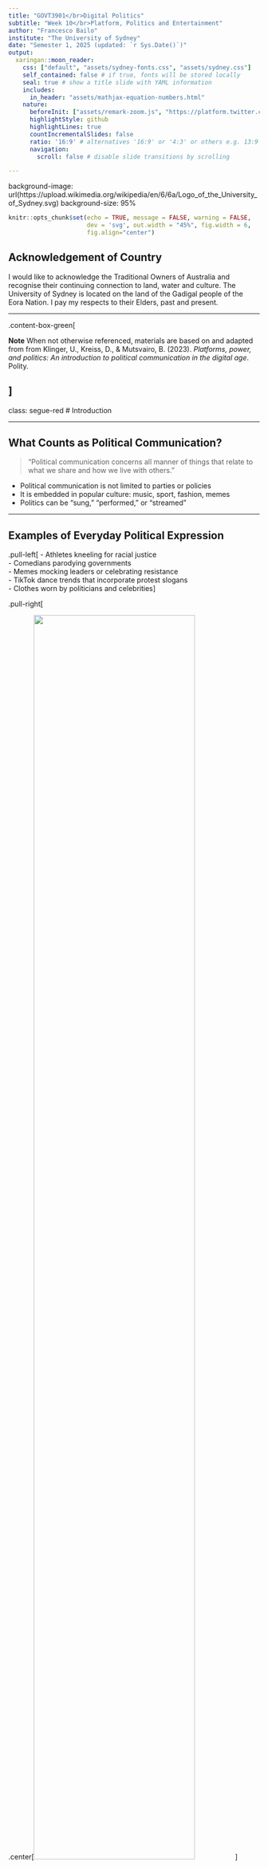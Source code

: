 ```yaml
---
title: "GOVT3901</br>Digital Politics"
subtitle: "Week 10</br>Platform, Politics and Entertainment"
author: "Francesco Bailo"
institute: "The University of Sydney"
date: "Semester 1, 2025 (updated: `r Sys.Date()`)"
output:
  xaringan::moon_reader:
    css: ["default", "assets/sydney-fonts.css", "assets/sydney.css"]
    self_contained: false # if true, fonts will be stored locally
    seal: true # show a title slide with YAML information
    includes:
      in_header: "assets/mathjax-equation-numbers.html"
    nature:
      beforeInit: ["assets/remark-zoom.js", "https://platform.twitter.com/widgets.js"]
      highlightStyle: github
      highlightLines: true
      countIncrementalSlides: false
      ratio: '16:9' # alternatives '16:9' or '4:3' or others e.g. 13:9
      navigation:
        scroll: false # disable slide transitions by scrolling

---
```


background-image: url(https://upload.wikimedia.org/wikipedia/en/6/6a/Logo_of_the_University_of_Sydney.svg)
background-size: 95%

```r

knitr::opts_chunk$set(echo = TRUE, message = FALSE, warning = FALSE, 
                      dev = 'svg', out.width = "45%", fig.width = 6,
                      fig.align="center")

```

## Acknowledgement of Country

I would like to acknowledge the Traditional Owners of Australia and  recognise their continuing connection to land, water and culture. The  University of Sydney is located on the land of the Gadigal people  of the Eora Nation. I pay my respects to their Elders, past and present.



---

.content-box-green[

**Note** When not otherwise referenced, materials are based on and adapted from from Klinger, U., Kreiss, D., & Mutsvairo, B. (2023). *Platforms, power, and politics: An introduction to political communication in the digital age*. Polity.

]
---

class: segue-red
# Introduction

---

## What Counts as Political Communication?

> “Political communication concerns all manner of things that relate to what we share and how we live with others.”

- Political communication is not limited to parties or policies  
- It is embedded in popular culture: music, sport, fashion, memes  
- Politics can be “sung,” “performed,” or “streamed”

---

## Examples of Everyday Political Expression

.pull-left[
- Athletes kneeling for racial justice  
- Comedians parodying governments  
- Memes mocking leaders or celebrating resistance  
- TikTok dance trends that incorporate protest slogans  
- Clothes worn by politicians and celebrities
]

.pull-right[

.center[<img src = 'https://upload.wikimedia.org/wikipedia/commons/6/61/Washington_Redskins_National_Anthem_Kneeling_%2837301887651%29_%28cropped%29_%28cropped%29.jpg' width = "80%"></img>
]

.footnote[Washington Redskins teammates during the national anthem before a game against the Oakland Raiders at FedExField on September 24, 2017 in Landover, Maryland.]

]

---

## In-class task!

.center[.content-box-green[

In-class tasks during lectures are not assessed but participation is timestamped and recorded.

]]

.center[<img src = '../img/week-12-qr-inclass-task.png' width = '25%'> 

or try https://sres.sydney.edu.au/go/682a76ad16f4f8b55449b6fb

]

### (What is a "normative" debate?)

---

class: segue-red

# The History of Politainment and Infotainment

---


## From Elitism to Cultural Politics

> “For most of the twentieth century, scholars... made a distinction between high culture and low culture... serious news and low-quality information.”

- Early critics like Neil Postman decried entertainment’s rise  
- Cultural studies (e.g. Stuart Hall) reclaimed popular culture as political  
- Resistance and identity emerge from subcultures and style

---

## The Personal Is Political

.pull-left[

- Feminists showed how everyday life is structured by power  
- Rap and hip hop exposed systemic injustice and mobilised action  
- Pop culture isn't just escapism – it can be a battlefield of ideas

]

.pull-right[

<img src = 'https://upload.wikimedia.org/wikipedia/commons/d/da/Public_Enemy-01-mika.jpg' width = '100%'></img>
]
.footnote[Public Enemy performing in 2000.]

---

class: segue-red
# Politicians and Celebrities

---

## When Politicians -> Become -> Celebrities

.pull-left[

.center[<img src = 'https://upload.wikimedia.org/wikipedia/en/5/55/Barack_Obama_Hope_poster.jpg' width = "70%">]

]

.pull-right[

> “Some politicians become celebrities and icons of pop culture.”

- Example: Obamas, Kennedys, Greta Thunberg  
- They influence not only politics, but fashion, language, lifestyles

]



---

## When Celebrities -> Become -> Politicians

.pull-left[


> “Trump, Reagan, Schwarzenegger, Zelensky... transformed from entertainer to elected official.”

- Fame becomes political capital  
- Digital charisma replaces institutional credibility

]

.pull-right[

.center[<img src = 'https://image.guardian.co.uk/sys-images/Guardian/Pix/pictures/2004/06/07/1reagan2.jpg'>]

Actor Ronald Reagan loads his gun in the **1953** western film Law and Order before becoming President in 1981. (Photograph: AP/Universal)

]

---

## Political Celebrity Typologies

### Superstar Politicians

- Rely on **broadcast media** and **staged charisma**
- Project strength, control, and exceptionality
- Examples: Ronald Reagan, Barack Obama, Volodymyr Zelensky (as TV figure), Queen Elizabeth II
- Often work through curated media appearances, professional PR teams, and high-production value events

> “Superstar celebrity politicians rely more on broadcast media and have consciously staged marketing techniques and perform an exceptional role.” (see Wood et al., 2016)

.footnote[Wood, M. Corbett, J., & Flinders, M. (2016) “Just like us: everyday celebrity politicians and the pursuit of popularity in an age of anti-politics,” *The British Journal of Politics and International Relations* 18(3): 581–98.]

---

### Everyday Political Celebrities

.pull-left[

- Emerge via **digital platforms** using informal, intimate content
- Perform authenticity, spontaneity, and relatability
- Examples: Alexandria Ocasio-Cortez’s Instagram Lives, Macron’s hoodie photos, Boris Johnson’s “dishevelled” persona
- More likely to show flaws and ‘behind-the-scenes’ moments, aligning with audience affect

> They "perform authentic roles as flawed, regular folks" (see Wood et al., 2016)
]

.pull-right[
<img src = 'https://static.independent.co.uk/s3fs-public/thumbnails/image/2020/08/21/20/screen-shot-2020-08-21-at-3.58.50-pm.png?quality=75&width=1250&crop=3%3A2%2Csmart&auto=webp'>
Alexandria Ocasio-Cortez shares her entire beauty routine for Vogue.
]



.footnote[Wood, M. Corbett, J., & Flinders, M. (2016) “Just like us: everyday celebrity politicians and the pursuit of popularity in an age of anti-politics,” *The British Journal of Politics and International Relations* 18(3): 581–98.]

---

### Tensions and Trade-offs

- **Democratic engagement**: Reach disengaged citizens, especially young people; bypass elite filters; energise participation  
- **Post-democratic spectacle**: Risk of style over substance; populism; erosion of deliberation and accountability  

> "Spectacularization" of politics, of the "dumbing down" of culture ... "The rise of celebrity politicians is just another symptom of the hollowing out of democracy... but may also mark a democratisation process.” (see Street, 2012)

.footnote[Street, J. (2012) “Do celebrity politics and celebrity politicians matter?” The *British Journal of Politics and International Relations* 14(3): 346–56.]

---

class: segue-red
# Media Monarchies and the Internet

---

## Monarchs as Media Figures

### Monarchs as Political Symbols

- Monarchs are not just ceremonial: they **stabilise national identity** and embody continuity  
- Even when stripped of formal power, they participate in **political communication** through ritual, tradition, and symbolism  
- Example: Queen Elizabeth II’s long reign offered symbolic consistency through periods of crisis (e.g., Brexit, COVID-19)

> “Monarchs are politicians – in obvious ways, when they hold political power, but also in more subtle ways when they do not and speak only through symbols.”

---

### The Politics of Presentation

- Royal families are **carefully curated media brands**  
- Strategic use of **visuals** to project meaning and legitimacy:
  - Instagram portraits
  - Subtle political messaging through jewellery and fashion (e.g., EU hat during Brexit speech)
  - Family imagery as dynastic continuity (e.g., 4-generation Windsor photo)

> “The image carries a dynastic claim... spanning roughly 150 years of past and future rule.”  

.center[<img src = 'https://i.guim.co.uk/img/media/944d93868496ec353f31e527a92617abe93f84f6/0_0_2560_1536/master/2560.jpg?width=1900&dpr=2&s=none&crop=none' width = '30%'>]


---

### Media Monarchies in the Platform Age

.pull-left[

- Royals operate as **celebrity influencers with political weight**
  - Official social media accounts with millions of followers  
  - Mix of tradition and digital savviness
- Perform **spectacle and governance** through platforms:
  - Instagram, YouTube, Facebook
  - Tweets, live streams, curated photo ops


]


  
.pull-right[

.center[
<iframe src="https://www.facebook.com/plugins/page.php?href=https%3A%2F%2Fwww.facebook.com%2FTheBritishMonarchy%2F&tabs=timeline&width=340&height=500&small_header=false&adapt_container_width=true&hide_cover=false&show_facepile=true&appId=796510997039190" width="340" height="500" style="border:none;overflow:hidden" scrolling="no" frameborder="0" allowfullscreen="true" allow="autoplay; clipboard-write; encrypted-media; picture-in-picture; web-share"></iframe>
]
]

---

class: segue-red
# Political Influencers

---

## Rise of the Political Influencer

> “Influencers are digital opinion leaders... with **leadership** based in **authenticity**.” (see Riedl et al. 2021)

### Who Are Political Influencers?

- Individuals with significant social media followings  
- Operate **outside formal institutions** (not politicians, journalists, or NGOs)  
- Blend lifestyle, identity, and ideology—often starting from non-political content  
- Range from YouTubers and podcasters to TikTok creators and micro-influencers

.footnote[Riedl, M., Schwemmer, C., Ziewiecki, S., & Ross, L. M. (2021) “The rise of political influencers: perspectives on a trend towards meaningful content,” *Frontiers in Communication* 6: 1–7.]
---

### Strategic Authenticity

.pull-left[

- **Perceived relatability** is their key asset  
- Success depends on appearing **real**, **unfiltered**, and **vulnerable**  
- This authenticity is often **staged and strategic** (e.g., “behind-the-scenes” content, family vlogs, Q&A videos)

> “Networked intimacy and strategic authenticity are now being mobilized in support for metapolitical goals.” (Maly, 2020)

]



.pull-right[
<iframe width="560" height="315" src="https://www.youtube.com/embed/SbiWrOMhMho?si=SJrcZU99KRMDbdGr&amp;controls=0" title="YouTube video player" frameborder="0" allow="accelerometer; autoplay; clipboard-write; encrypted-media; gyroscope; picture-in-picture; web-share" referrerpolicy="strict-origin-when-cross-origin" allowfullscreen></iframe>
]

.footnote[Maly, I. (2020) “Metapolitical new right influencers: the case of Brittany Pettibone,” *Social Sciences* 9(7): 113.]

---

### Political Campaigns and Influencer Marketing

- Influencers are hired by parties or advocacy groups to:
  - Promote campaigns to niche or hard-to-reach audiences
  - Circulate political messages in relatable formats (e.g., feminist make-up tutorials)
  - Encourage voting, activism, or ideological alignment

- Example: Use of TikTokers and Instagrammers to engage Gen Z during elections

.center[<img src = 'https://images.theconversation.com/files/415672/original/file-20210811-23-7e0crk.png?ixlib=rb-4.1.0&q=45&auto=format&w=1000&fit=clip' width = '55%'>]

.footnote[Zeng, J. & Abidin, C. (2021) “‘# OkBoomer, time to meet the Zoomers’: studying the memefication of intergenerational politics on TikTok,” *Information, Communication & Society* 24(16): 2459–81.]

---

## #OkBoomer: A Memetic Youth Movement (Zeng & Abidin, 2021)

- TikTok served as a key site for Gen Z’s political identity and generational critique  
- The #OkBoomer meme became a form of **discursive activism** and everyday politics, mixing humour, music, and skits to express discontent with older generations  
- Topics included climate change, gender norms, mental health, and economic insecurity

> “Being a Boomer is not an age-specific phenomenon but rather a mindset.” – Zeng & Abidin (2021)

.footnote[Zeng, J. & Abidin, C. (2021) “‘# OkBoomer, time to meet the Zoomers’: studying the memefication of intergenerational politics on TikTok,” *Information, Communication & Society* 24(16): 2459–81.]

---

## Memes as Political Communication (Zeng & Abidin, 2021)

- Gen Z used TikTok memes to **construct generational borders** and express shared grievances  
- Memes combined sound templates, duets, visual stickers, and performance (e.g., lip-sync activism)  

- Three major communicative functions:  
  - **Critique**: calling out patronising or conservative attitudes  
  - **Community**: sharing experiences and solidarity  
  - **Commerce**: turning memes into merchandise, risking dilution of meaning

- Memes function as “small-p” politics, framing identity and injustice through everyday cultural participation

.footnote[Zeng, J. & Abidin, C. (2021) “‘# OkBoomer, time to meet the Zoomers’: studying the memefication of intergenerational politics on TikTok,” *Information, Communication & Society* 24(16): 2459–81.]

---

### Tensions and Risks

- Often **not transparent** about paid affiliations: “volunteer digital door knockers” or covert campaigners?  
- Risk of **manipulation**, **misinformation**, and **unregulated political advertising**  
- Blurs lines between personal opinion, monetisation, and propaganda

.content-box-yellow[

.center[<img src = 'https://upload.wikimedia.org/wikipedia/commons/5/5b/Logo_Tenet_Media.svg' width = '30%'>]

- **Tenet Media**, a U.S. right-wing media startup, was secretly funded with $10 million by Russian state actors to spread propaganda through popular conservative influencers.

- The founders allegedly **masked Russian ties** using a fictitious European sponsor; influencers were paid large sums to produce political content aligned with Kremlin interests.

- The scheme was exposed by the U.S. DOJ in 2024, leading to **indictments, YouTube bans, and Tenet’s shutdown**, as influencers claimed to be unwitting participants.

]

---

## Political Campaigning Meets Platform Culture

- Targeted content via influencers = new propaganda?  
- Micro-influencers often unpaid or undisclosed surrogates  
- Lifestyle content can carry ideological messages

.pull-left[

### Influencer Case Examples

- AOC’s Vogue make-up video: 3.6M+ views  
- Far-right influencer Brittany Pettibone blends family with conspiracy  
- Feminist make-up tutorials and queer TikTok activism

]

.pull-right[

.center[<img src = 'https://m.media-amazon.com/images/I/71njATldC+L._SL1500_.jpg' width = '40%'></img>]

.footnote[On how New Age and wellness influencers merged spiritual messaging with far-right conspiracy theories during the COVID-19 pandemic]

]

---

class: segue-red
# Music and Political Communication

---

## Songs as Tools of Resistance and Identity

> “Music sustains oppositional identities that have deep political implications.”

- Protest anthems across history: La Marseillaise, reggae, anti-apartheid  
- Soundtracks of movements: Black Lives Matter and Kendrick Lamar

.pull-left[

- **Kendrick Lamar**’s 2025 Super Bowl show used powerful symbolism to confront racism, white supremacy, and America’s treatment of Black Americans.  
- Samuel L. Jackson portrayed a critical “Uncle Sam” figure, and the performance referenced reparations and resistance.  

]

.pull-right[

.center[<img src = 'https://d4804za1f1gw.cloudfront.net/wp-content/uploads/sites/130/2025/02/Kendrick-with-Dancers-in-flag-e1739561345668.jpg' width = '100%'>]

.footnote[NEW ORLEANS, LOUISIANA - FEBRUARY 09: Kendrick Lamar performs onstage during Apple Music Super Bowl LIX Halftime Show at Caesars Superdome on February 09, 2025 in New Orleans, Louisiana. (Photo by Patrick Smith/Getty Images)]

]


---

## Music in the Hands of Politicians

- Politicians use music for branding: playlists, walk-on songs  
- Artists sometimes push back: e.g., Springsteen vs Reagan  
- Music communicates belonging, identity, resistance

.center[<img src = 'https://upload.wikimedia.org/wikipedia/en/3/31/BruceBorn1984.JPG'>]

---

class: segue-red
# Movies, Shows, and Political Communication

---

## Fiction as Political Reality

> “Visual communication is powerful... the ways we perceive the world are influenced by media representations.”

- Shows like *The West Wing*, *Borgen*, *Game of Thrones* shape political imagination  
- Political satire increases participation and knowledge

.center[<img src = 'https://upload.wikimedia.org/wikipedia/en/5/58/Twenty_Five_%28The_West_Wing_episode_-_screenshot%29.jpg'>]

---

## Entertainment as Political Pedagogy

### Shows as Analogies for Real Politics

- Politicians and movements often use popular shows to **frame political narratives** and connect with audiences.  

.pull-left[

- Example: Spain’s left-populist party **Podemos** referenced *Game of Thrones* in speeches and media—likening their struggle to Daenerys Targaryen’s fight against elites.  
- Party leader Pablo Iglesias even edited a book of political essays analysing *GoT*—using fiction to **mobilise younger voters** and communicate complex ideas in accessible ways.

]


.pull-right[

.center[<img src = "https://static.euronews.com/articles/stories/03/19/81/48/1920x2987_cmsv2_86c6ee98-fbc6-5cb4-95c4-852792a060f8-3198148.jpg" width = '50%'>]

]



---

### From Apolitical to Political Talk

- Even content not explicitly political can **spark political discussion**: reality TV, romance dramas, and true crime shows raise issues around gender, justice, inequality, and identity.  
- Casual conversations about shows often evolve into **informal political dialogue**, which research shows is critical for civic awareness.  

> "It matters for political knowledge how much people talk about politics, even more than with whom they talk." (see Amsalem & Nir 2021)

.footnote[Amsalem, E. & Nir, L. (2021) “Does interpersonal discussion increase political knowledge? A meta-analysis,” *Communication Research* 48(5): 619–41.]

---

### Streaming Platforms as Political Spaces

- Platforms like **Spotify**, **YouTube, Netflix, TikTok, and Twitch** are key sites of political meaning-making and debate.  
- Influencers, streamers, and content creators integrate activism, satire, and commentary into entertainment—blurring lines between information, opinion, and art.  
- This transforms passive viewing into **participatory political engagement**, especially for younger, digitally native audiences.

.center[<img src = 'https://charismanews.com/wp-content/uploads/2024/10/Rogan-and-Trump.jpg' width = '40%'>]

---


# What Counts as Political?


.center[<img src = '../img/week-12-qr-menti.png' width = '25%'> 

or try https://www.menti.com/alqr1ycb19e4]


---
class: segue-red
#  Summary

---

## Key Takeaways

- Politics pervades entertainment and popular culture  
- Celebrity and influence reshape political authority  
- Entertainment media shape identities, discourse, and participation  
- Political communication today is hybrid, symbolic, and networked

---
class: center, middle
# Attendance

## Get your phone out!


---
class: inverse, center, middle

# Any Quick Question?

---
class: center, middle

# See you next week!


